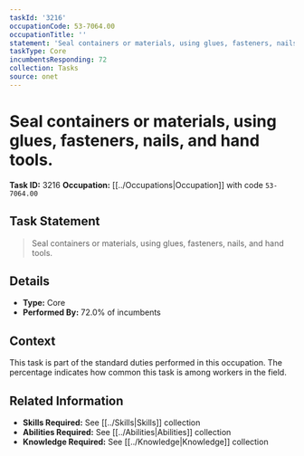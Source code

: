 ```yaml
---
taskId: '3216'
occupationCode: 53-7064.00
occupationTitle: ''
statement: 'Seal containers or materials, using glues, fasteners, nails, and hand tools.'
taskType: Core
incumbentsResponding: 72
collection: Tasks
source: onet
---
```

# Seal containers or materials, using glues, fasteners, nails, and hand tools.

**Task ID:** 3216
**Occupation:** [[../Occupations|Occupation]] with code `53-7064.00`

## Task Statement

> Seal containers or materials, using glues, fasteners, nails, and hand tools.

## Details

- **Type:** Core
- **Performed By:** 72.0% of incumbents

## Context

This task is part of the standard duties performed in this occupation. The percentage indicates how common this task is among workers in the field.

## Related Information

- **Skills Required:** See [[../Skills|Skills]] collection
- **Abilities Required:** See [[../Abilities|Abilities]] collection
- **Knowledge Required:** See [[../Knowledge|Knowledge]] collection
